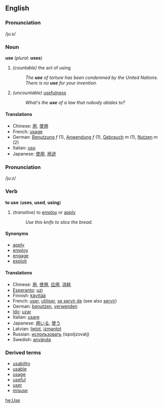 ==English==
===Pronunciation===
/juːs/
===Noun===
'''use''' (''plural:'' '''uses''')

#''(countable)'' the act of using
#:''The '''use''' of torture has been condemned by the United Nations.''
#:''There is no '''use''' for your invention.''
#''(uncountable)'' [[usefulness]]
#:''What's the '''use''' of a law that nobody abides to?''

====Translations====
*Chinese: [[用]], [[使用]]
*French: [[usage]]
*German: [[Benutzung]] ''f'' (1), [[Anwendung]] ''f'' (1), [[Gebrauch]] ''m'' (1), [[Nutzen]] ''m'' (2)
*Italian: [[uso]]
*Japanese: [[使用]], [[用途]]

===Pronunciation===
/juːz/
===Verb===
'''to use''' ('''uses''', '''used''', '''using''')

#''(transitive)'' to [[employ]] or [[apply]]
#:''Use this knife to slice the bread.''

====Synonyms====
*[[apply]]
*[[employ]]
*[[engage]]
*[[exploit]]

====Translations====
*Chinese: [[用]], [[使用]], [[应用]], [[消耗]]
*[[Esperanto]]: [[uzi]]
*Finnish: [[käyttää]]
*French: [[user]], [[utiliser]], [[se servir de]] (see also [[servir]])
*German: [[benutzen]], [[verwenden]]
*[[Ido]]: [[uzar]]
*Italian: [[usare]]
*Japanese: [[用いる]], [[使う]]
*Latvian: [[lietot]], [[izmantot]]
*Russian: [[ислользовать]] (ispoljzovatj)
*Swedish: [[använda]]

===Derived terms===
*[[usability]]
*[[usable]]
*[[usage]]
*[[useful]]
*[[user]]
*[[misuse]]

[[he:Use]]